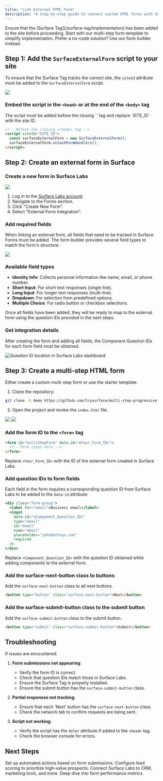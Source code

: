 ```yaml
---
title: "Link External HTML Form"
description: "A step-by-step guide to connect custom HTML forms with Surface Labs for partial response tracking, workflows, lead scoring, and enrichment"
---
```


<Warning icon="lightbulb">
  Ensure that the [Surface Tag](/surface-tag/implementation) has been added to the site before proceeding.
</Warning>

<CardGroup cols={2}>
  <Card title="Use Our Template" icon="github" href="https://github.com/trysurface/multi-step-progressive-form/tree/demo">
    Start with our multi-step form template to simplify implementation.
  </Card>
  <Card title="Form Builder" icon="wand-magic-sparkles" href="/surface-forms/form-builder">
    Prefer a no-code solution? Use our form builder instead.
  </Card>
</CardGroup>

## Step 1: Add the `SurfaceExternalForm` script to your site

To ensure that the Surface Tag tracks the correct site, the `siteId` attribute must be added to the `SurfaceExternalForm` script.

<Frame>
  <img src="/images/external-form/5.png" />
</Frame>

### Embed the script in the `<head>` or at the end of the `<body>` tag

<Note>
  The script must be added before the closing `</body>` tag and replace `SITE_ID` with the site ID.
</Note>

```html
<!-- Before the closing </body> tag -->
<script siteId="SITE_ID">
  const surfaceExternalForm = new SurfaceExternalForm();
  surfaceExternalForm.attachFormHandlers();
</script>
```

## Step 2: Create an external form in Surface
### Create a new form in Surface Labs

<Frame>
  <img src="/images/external-form/1.png" />
</Frame>

1. Log in to the [Surface Labs account](https://app.surfacelabs.com).
2. Navigate to the Forms section.
3. Click "Create New Form".
4. Select "External Form Integration".

### Add required fields

When linking an external form, all fields that need to be tracked in Surface Forms must be added. The form builder provides several field types to match the form's structure:

<Frame>
  <img src="/images/external-form/2.png" />
</Frame>

### Available field types

- **Identity Info**: Collects personal information like name, email, or phone number.
- **Short Input**: For short text responses (single line).
- **Long Input**: For longer text responses (multi-line).
- **Dropdown**: For selection from predefined options.
- **Multiple Choice**: For radio button or checkbox selections.

Once all fields have been added, they will be ready to map to the external form using the question IDs provided in the next steps.

### Get integration details

After creating the form and adding all fields, the Component Question IDs for each form field must be obtained.

<Frame>
  <img src="/images/external-form/3.png" alt="Question ID location in Surface Labs dashboard" />
</Frame>

## Step 3: Create a multi-step HTML form

Either create a custom multi-step form or use the starter template.

1. Clone the repository:
```bash
git clone -b demo https://github.com/trysurface/multi-step-progressive-form
```

2. Open the project and review the `index.html` file.
<CardGroup cols={2}>
  <Card>
<Frame>
  <img src="/images/external-form/7.png" />
</Frame>
</Card>
<Card>
  <Frame>
    <img src="/images/external-form/8.png" />
  </Frame>
</Card>
</CardGroup>

### Add the form ID to the `<form>` tag

```html
<form id="multiStepForm" data-id="<Your_Form_ID>">
  <!-- Form steps here -->
</form>
```

Replace `<Your_Form_ID>` with the ID of the external form created in Surface Labs.

### Add question IDs to form fields

Each field in the form requires a corresponding question ID from Surface Labs to be added to the `data-id` attribute:

```jsx
<div class="form-group">
  <label for="email">Business email</label>
  <input
    data-id="<Component_Question_ID>"
    type="email"
    id="email"
    name="email"
    placeholder="john@telnyx.com"
    required
  />
</div>
```

Replace `<Component_Question_ID>` with the question ID obtained while adding components to the external form.

### Add the surface-next-button class to buttons

Add the `surface-next-button` class to all next buttons.

```html
<button type="button" class="surface-next-button">Next</button>
```

### Add the surface-submit-button class to the submit button

Add the `surface-submit-button` class to the submit button.

```html
<button type="submit" class="surface-submit-button">Submit</button>
```

## Troubleshooting

If issues are encountered:

1. **Form submissions not appearing**:
   - Verify the form ID is correct.
   - Check that question IDs match those in Surface Labs.
   - Ensure the Surface Tag is properly installed.
   - Ensure the submit button has the `surface-submit-button` class.

2. **Partial responses not tracking**:
   - Ensure that each 'Next' button has the `surface-next-button` class.
   - Check the network tab to confirm requests are being sent.

3. **Script not working**:
   - Verify the script has the `defer` attribute if added to the `<head>` tag.
   - Check the browser console for errors.

## Next Steps

<CardGroup cols={2}>
  <Card title="Configure Workflows" icon="bolt" href="/workflows/overview">
    Set up automated actions based on form submissions.
  </Card>
  <Card title="Lead Scoring" icon="chart-line" href="/leads/lead-score">
    Configure lead scoring to prioritize high-value prospects.
  </Card>
  <Card title="Integrations" icon="plug" href="/integrations/slack/overview">
    Connect Surface Labs to CRM, marketing tools, and more.
  </Card>
  <Card title="Analytics (Coming Soon)" icon="chart-pie">
    Deep dive into form performance metrics.
  </Card>
</CardGroup>
